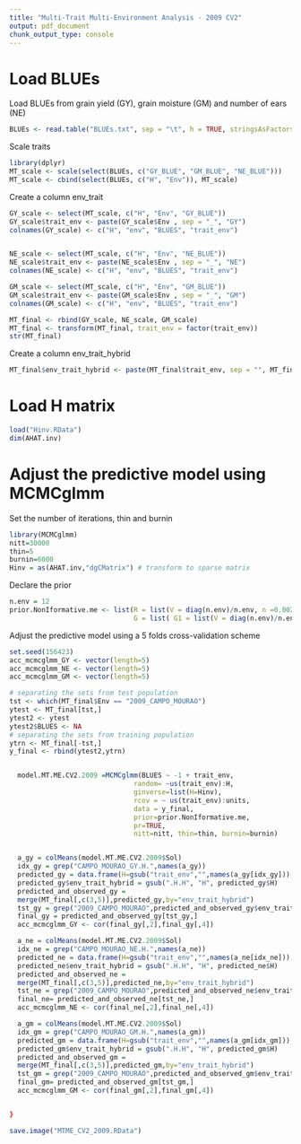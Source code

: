 ---
title: "Multi-Trait Multi-Environment Analysis - 2009 CV2"
output: pdf_document
chunk_output_type: console
---
# Load BLUEs


Load BLUEs from grain yield (GY), grain moisture (GM) and number of ears (NE)

```{r eval=FALSE, message=FALSE}
BLUEs <- read.table("BLUEs.txt", sep = "\t", h = TRUE, stringsAsFactors = F)
```

Scale traits 

```{r eval=FALSE, message=FALSE}
library(dplyr)
MT_scale <- scale(select(BLUEs, c("GY_BLUE", "GM_BLUE", "NE_BLUE")))
MT_scale <- cbind(select(BLUEs, c("H", "Env")), MT_scale)
```

Create a column env_trait

```{r eval=FALSE, message=FALSE}
GY_scale <- select(MT_scale, c("H", "Env", "GY_BLUE"))
GY_scale$trait_env <- paste(GY_scale$Env , sep = "_", "GY")
colnames(GY_scale) <- c("H", "env", "BLUES", "trait_env")


NE_scale <- select(MT_scale, c("H", "Env", "NE_BLUE"))
NE_scale$trait_env <- paste(NE_scale$Env , sep = "_", "NE")
colnames(NE_scale) <- c("H", "env", "BLUES", "trait_env")

GM_scale <- select(MT_scale, c("H", "Env", "GM_BLUE"))
GM_scale$trait_env <- paste(GM_scale$Env , sep = "_", "GM")
colnames(GM_scale) <- c("H", "env", "BLUES", "trait_env")

MT_final <- rbind(GY_scale, NE_scale, GM_scale)
MT_final <- transform(MT_final, trait_env = factor(trait_env))
str(MT_final)
```

Create a column env_trait_hybrid

```{r eval=FALSE, message=FALSE}
MT_final$env_trait_hybrid <- paste(MT_final$trait_env, sep = "", MT_final$H)
```


# Load H matrix

```{r eval=FALSE, message=FALSE}
load("Hinv.RData")
dim(AHAT.inv)
```


# Adjust the predictive model using MCMCglmm


Set the number of iterations, thin and burnin

```{r eval=FALSE, message=FALSE}
library(MCMCglmm)
nitt=30000
thin=5
burnin=6000
Hinv = as(AHAT.inv,"dgCMatrix") # transform to sparse matrix
```

Declare the prior

```{r eval=FALSE, message=FALSE}
n.env = 12
prior.NonIformative.me <- list(R = list(V = diag(n.env)/n.env, n =0.002), 
                               G = list( G1 = list(V = diag(n.env)/n.env, n = 0.002)))
```


Adjust the predictive model using a 5 folds cross-validation scheme

```{r, eval=FALSE, message=FALSE}
set.seed(156423) 
acc_mcmcglmm_GY <- vector(length=5)
acc_mcmcglmm_NE <- vector(length=5)
acc_mcmcglmm_GM <- vector(length=5)

# separating the sets from test population
tst <- which(MT_final$Env == "2009_CAMPO_MOURAO")
ytest <- MT_final[tst,]
ytest2 <- ytest
ytest2$BLUES <- NA
# separating the sets from training population
ytrn <- MT_final[-tst,]
y_final <- rbind(ytest2,ytrn)


  model.MT.ME.CV2.2009 =MCMCglmm(BLUES ~ -1 + trait_env,
                               random= ~us(trait_env):H,
                               ginverse=list(H=Hinv),
                               rcov = ~ us(trait_env):units,
                               data = y_final, 
                               prior=prior.NonIformative.me,
                               pr=TRUE,
                               nitt=nitt, thin=thin, burnin=burnin)


  a_gy = colMeans(model.MT.ME.CV2.2009$Sol)
  idx_gy = grep("CAMPO_MOURAO_GY.H.",names(a_gy))
  predicted_gy = data.frame(H=gsub("trait_env","",names(a_gy[idx_gy])),a_gy[idx_gy])
  predicted_gy$env_trait_hybrid = gsub(".H.H", "H", predicted_gy$H)
  predicted_and_observed_gy = 
  merge(MT_final[,c(3,5)],predicted_gy,by="env_trait_hybrid")
  tst_gy = grep("2009_CAMPO_MOURAO",predicted_and_observed_gy$env_trait_hybrid)
  final_gy = predicted_and_observed_gy[tst_gy,]
  acc_mcmcglmm_GY <- cor(final_gy[,2],final_gy[,4])

  a_ne = colMeans(model.MT.ME.CV2.2009$Sol)
  idx_ne = grep("CAMPO_MOURAO_NE.H.",names(a_ne))
  predicted_ne = data.frame(H=gsub("trait_env","",names(a_ne[idx_ne])),a_ne[idx_ne])
  predicted_ne$env_trait_hybrid = gsub(".H.H", "H", predicted_ne$H)
  predicted_and_observed_ne = 
  merge(MT_final[,c(3,5)],predicted_ne,by="env_trait_hybrid")
  tst_ne = grep("2009_CAMPO_MOURAO",predicted_and_observed_ne$env_trait_hybrid)
  final_ne= predicted_and_observed_ne[tst_ne,]
  acc_mcmcglmm_NE <- cor(final_ne[,2],final_ne[,4])

  a_gm = colMeans(model.MT.ME.CV2.2009$Sol)
  idx_gm = grep("CAMPO_MOURAO_GM.H.",names(a_gm))
  predicted_gm = data.frame(H=gsub("trait_env","",names(a_gm[idx_gm])),a_gm[idx_gm])
  predicted_gm$env_trait_hybrid = gsub(".H.H", "H", predicted_gm$H)
  predicted_and_observed_gm = 
  merge(MT_final[,c(3,5)],predicted_gm,by="env_trait_hybrid")
  tst_gm = grep("2009_CAMPO_MOURAO",predicted_and_observed_gm$env_trait_hybrid)
  final_gm= predicted_and_observed_gm[tst_gm,]
  acc_mcmcglmm_GM <- cor(final_gm[,2],final_gm[,4])


}

save.image("MTME_CV2_2009.RData")  
```



